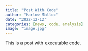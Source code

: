 ```yaml
---
title: "Post With Code"
author: "Harlow Malloc"
date: "2022-12-12"
categories: [news, code, analysis]
image: "image.jpg"
---
```


This is a post with executable code.
